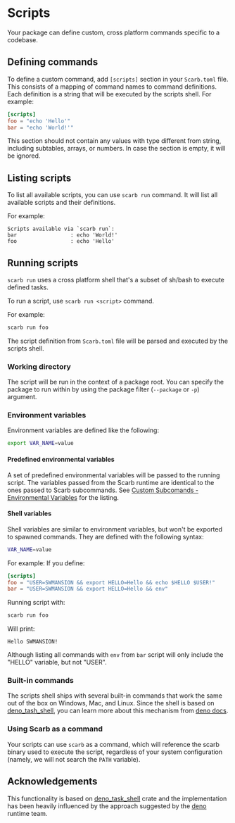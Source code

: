 # Scripts

Your package can define custom, cross platform commands specific to a codebase.

## Defining commands

To define a custom command, add `[scripts]` section in your `Scarb.toml` file.
This consists of a mapping of command names to command definitions.
Each definition is a string that will be executed by the scripts shell.
For example:

```toml copy
[scripts]
foo = "echo 'Hello'"
bar = "echo 'World!'"
```

This section should not contain any values with type different from string, including subtables, arrays, or numbers.
In case the section is empty, it will be ignored.

## Listing scripts

To list all available scripts, you can use `scarb run` command.
It will list all available scripts and their definitions.

For example:

```filename="scarb run"
Scripts available via `scarb run`:
bar                 : echo 'World!'
foo                 : echo 'Hello'
```

## Running scripts

`scarb run` uses a cross platform shell that's a subset of sh/bash to execute defined tasks.

To run a script, use `scarb run <script>` command.

For example:

```bash copy
scarb run foo
```

The script definition from `Scarb.toml` file will be parsed and executed by the scripts shell.

### Working directory

The script will be run in the context of a package root.
You can specify the package to run within by using the package filter (`--package` or `-p`) argument.

### Environment variables

Environment variables are defined like the following:

```bash copy
export VAR_NAME=value
```

#### Predefined environmental variables

A set of predefined environmental variables will be passed to the running script.
The variables passed from the Scarb runtime are identical to the ones passed to Scarb subcommands.
See [Custom Subcomands - Environmental Variables](../extensions/subcommands#environment-variables) for the listing.

#### Shell variables

Shell variables are similar to environment variables, but won't be exported to spawned commands.
They are defined with the following syntax:

```bash copy
VAR_NAME=value
```

For example:
If you define:

```toml copy
[scripts]
foo = "USER=SWMANSION && export HELLO=Hello && echo $HELLO $USER!"
bar = "USER=SWMANSION && export HELLO=Hello && env"
```

Running script with:

```bash copy
scarb run foo
```

Will print:

```filename="scarb run"
Hello SWMANSION!
```

Although listing all commands with `env` from `bar` script will only include the "HELLO" variable, but not "USER".

### Built-in commands

The scripts shell ships with several built-in commands that work the same out of the box on Windows, Mac, and Linux.
Since the shell is based on [deno_tash_shell](https://crates.io/crates/deno_task_shell), you can learn more about this
mechanism from [deno docs](https://deno.land/manual@v1.31.3/tools/task_runner#built-in-commands).

### Using Scarb as a command

Your scripts can use `scarb` as a command, which will reference the scarb binary used to execute the script,
regardless of your system configuration (namely, we will not search the `PATH` variable).

## Acknowledgements

This functionality is based on [deno_task_shell](https://crates.io/crates/deno_task_shell) crate and the implementation
has been heavily influenced by the approach suggested by the [deno](https://github.com/denoland/deno) runtime team.
